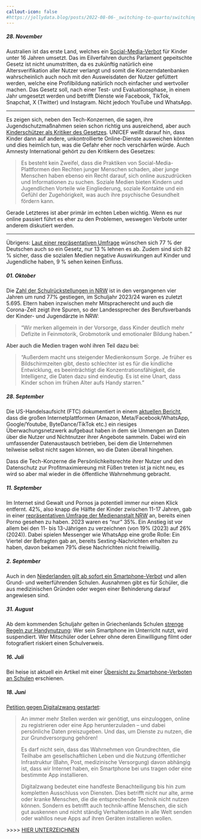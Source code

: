 ---
callout-icon: false
#https://jollydata.blog/posts/2022-08-06-_switching-to-quarto/switching-to-quarto.html
---

::: nentry
##### 28. November {#sec-241128}

Australien ist das erste Land, welches ein [Social-Media-Verbot](https://www.heise.de/news/Im-Eilverfahren-beschlossen-Australien-bekommt-Social-Media-Verbot-fuer-Kinder-10180465.html) für Kinder unter 16 Jahren umsetzt. Das im Eilverfahren durchs Parlament gepeitschte Gesetz ist nicht unumstritten, da es zukünftig natürlich eine Altersverifikation aller Nutzer verlangt und somit die Konzerndatenbanken wahrscheinlich auch noch mit den Ausweisdaten der Nutzer gefüttert werden, welche eine Profilbildung natürlich noch einfacher und wertvoller machen. Das Gesetz soll, nach einer Test- und Evaluationsphase, in einem Jahr umgesetzt werden und betrifft Dienste wie Facebook, TikTok, Snapchat, X (Twitter) und Instagram. Nicht jedoch YouTube und WhatsApp.

------------------------------------------------------------------------

Es zeigen sich, neben den Tech-Konzernen, die sagen, ihre Jugendschutzmaßnahmen seien schon richtig uns ausreichend, aber auch [Kinderschützer als Kritiker des Gesetzes](https://www.heise.de/news/Australien-verbannt-Kinder-von-Social-Media-wie-sinnvoll-ist-das-10183752.html). UNICEF weißt darauf hin, dass Kinder dann auf andere, unkontrollierte Online-Dienste ausweichen könnten und dies heimlich tun, was die Gefahr eher noch verschärfen würde. Auch Amnesty International gehört zu den Kritikern des Gesetzes:

> Es besteht kein Zweifel, dass die Praktiken von Social-Media-Plattformen den Rechten junger Menschen schaden, aber junge Menschen haben ebenso ein Recht darauf, sich online auszudrücken und Informationen zu suchen. Soziale Medien bieten Kindern und Jugendlichen Vorteile wie Eingliederung, soziale Kontakte und ein Gefühl der Zugehörigkeit, was auch ihre psychische Gesundheit fördern kann.

Gerade Letzteres ist aber primär im echten Leben wichtig. Wenn es nur online passiert führt es eher zu den Problemen, weswegen Verbote unter anderem diskutiert werden.

------------------------------------------------------------------------

Übrigens: [Laut einer repräsentativen Umfrage](https://www.spiegel.de/netzwelt/australien-deutsche-mehrheit-befuerwortet-radikales-social-media-verbot-fuer-kinder-und-jugendliche-a-e13bde55-9e92-4ecc-9ecd-bbc325c829e2) wünschen sich 77 % der Deutschen auch so ein Gesetz, nur 13 % lehnen es ab. Zudem sind sich 82 % sicher, dass die sozialen Medien negative Auswirkungen auf Kinder und Jugendliche haben, 9 % sehen keinen Einfluss.
:::

::: nentry
##### 01. Oktober {#sec-241001}

Die [Zahl der Schulrückstellungen in NRW](https://www.msn.com/de-de/nachrichten/other/einschulungen-in-nrw-zahl-der-zur%C3%BCckstellungen-enorm-gestiegen/ar-AA1r4sVJ) ist in den vergangenen vier Jahren um rund 77% gestiegen, im Schuljahr 2023/24 waren es zuletzt 5.695. Eltern haben inzwischen mehr Mitspracherecht und auch die Corona-Zeit zeigt ihre Spuren, so der Landessprecher des Berufsverbands der Kinder- und Jugendärzte in NRW:

> "Wir merken allgemein in der Vorsorge, dass Kinder deutlich mehr Defizite in Feinmotorik, Grobmotorik und emotionaler Bildung haben."

Aber auch die Medien tragen wohl ihren Teil dazu bei:

> "Außerdem macht uns steigender Medienkonsum Sorge. Je früher es Bildschirmzeiten gibt, desto schlechter ist es für die kindliche Entwicklung, es beeinträchtigt die Konzentrationsfähigkeit, die Intelligenz, die Daten dazu sind eindeutig. Es ist eine Unart, dass Kinder schon im frühen Alter aufs Handy starren."
:::

::: nentry
##### 28. September {#sec-240928}

Die US-Handelsaufsicht (FTC) dokumentiert in einem [aktuellen Bericht](https://www.ftc.gov/reports/look-behind-screens-examining-data-practices-social-media-video-streaming-services), dass die großen Internetplattformen (Amazon, Meta/Facebook/WhatsApp, Google/Youtube, ByteDance/TikTok etc.) ein riesiges Überwachungsnetzwerk aufgebaut haben in dem sie Unmengen an Daten über die Nutzer und Nichtnutzer ihrer Angebote sammeln. Dabei wird ein umfassender Datenaustausch betrieben, bei dem die Unternehmen teilweise selbst nicht sagen können, wo die Daten überall hingehen.

Dass die Tech-Konzerne die Persönlichkeitsrechte ihrer Nutzer und den Datenschutz zur Profitmaximiereung mit Füßen treten ist ja nicht neu, es wird so aber mal wieder in die öffentliche Wahrnehmung gebracht.
:::

::: nentry
##### 11. September {#sec-240911}

Im Internet sind Gewalt und Pornos ja potentiell immer nur einen Klick entfernt. 42%, also knapp die Hälfte der Kinder zwischen 11-17 Jahren, gab in einer [repräsentativen Umfrage der Medienanstalt NRW](https://www.medienanstalt-nrw.de/presse/pressemitteilungen/pressemitteilungen-2024/default-a455c6a6ed/default-8ae3153c8164758c99b5658207373c89-2/klar-haben-wir-schon-einen-porno-gesehen.html) an, bereits einen Porno gesehen zu haben. 2023 waren es "nur" 35%. Ein Anstieg ist vor allem bei den 11- bis 13-Jährigen zu verzeichnen (von 19% (2023) auf 26% (2024)). Dabei spielen Messenger wie WhatsApp eine große Rolle: Ein Viertel der Befragten gab an, bereits Sexting-Nachrichten erhalten zu haben, davon bekamen 79% diese Nachrichten nicht freiwillig.
:::

::: nentry
##### 2. September {#sec-240902}

Auch in den [Niederlanden gilt ab sofort ein Smartphone-Verbot](https://www.heise.de/news/Handyverbot-an-niederlaendischen-Schulen-gestartet-9854301.html) und allen Grund- und weiterführenden Schulen. Ausnahmen gibt es für Schüler, die aus medizinischen Gründen oder wegen einer Behinderung darauf angewiesen sind.
:::

::: nentry
##### 31. August {#sec-240831}

Ab dem kommenden Schuljahr gelten in Griechenlands Schulen [strenge Regeln zur Handynutzung](https://www.heise.de/news/Griechenland-verbietet-Mobiltelefone-waehrend-des-Schulunterrichts-9853368.html): Wer sein Smartphone im Unterricht nutzt, wird suspendiert. Wer Mitschüler oder Lehrer ohne deren Einwilligung filmt oder fotografiert riskiert einen Schulverweis.
:::

::: nentry
##### 16. Juli {#sec-240716}

Bei heise ist aktuell ein Artikel mit einer [Übersicht zu Smartphone-Verboten an Schulen](https://www.heise.de/news/Immer-mehr-Laender-verbieten-Smartphones-an-Schulen-9801553.html) erschienen.
:::

::: nentry
##### 18. Juni {#sec-240618}

[Petition gegen Digitalzwang gestartet](https://digitalcourage.de/blog/2024/petition-fuer-recht-auf-ein-leben-ohne-digitalzwang-gestartet):

> An immer mehr Stellen werden wir genötigt, uns einzuloggen, online zu registrieren oder eine App herunterzuladen – und dabei persönliche Daten preiszugeben. Und das, um Dienste zu nutzen, die zur Grundversorgung gehören!
>
> Es darf nicht sein, dass das Wahrnehmen von Grundrechten, die Teilhabe am gesellschaftlichen Leben und die Nutzung öffentlicher Infrastruktur (Bahn, Post, medizinische Versorgung) davon abhängig ist, dass wir Internet haben, ein Smartphone bei uns tragen oder eine bestimmte App installieren.
>
> Digitalzwang bedeutet eine handfeste Benachteiligung bis hin zum kompletten Ausschluss von Diensten. Dies betrifft nicht nur alte, arme oder kranke Menschen, die die entsprechende Technik nicht nutzen können. Sondern es betrifft auch technik-affine Menschen, die sich gut auskennen und nicht ständig Verhaltensdaten in alle Welt senden oder wahllos neue Apps auf ihren Geräten installieren wollen.

\>\>\>\> [HIER UNTERZEICHNEN](https://digitalcourage.de/recht-auf-leben-ohne-digitalzwang)
:::

